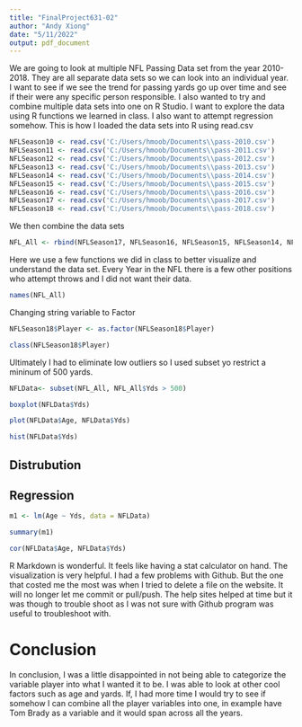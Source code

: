 ```yaml
---
title: "FinalProject631-02"
author: "Andy Xiong"
date: "5/11/2022"
output: pdf_document
---
```


We are going to look at multiple NFL Passing Data set from the year 2010-2018. They are all separate data sets so we can look into an individual year. 
I want to see if we see the trend for passing yards go up over time and see if their were any specific person responsible. 
I also wanted to try and combine multiple data sets into one on R Studio. I want to explore the data using R functions we learned in class. 
I also want to attempt regression somehow. This is how I loaded the data sets into R using read.csv

```r
NFLSeason10 <- read.csv('C:/Users/hmoob/Documents\\pass-2010.csv')
NFLSeason11 <- read.csv('C:/Users/hmoob/Documents\\pass-2011.csv')
NFLSeason12 <- read.csv('C:/Users/hmoob/Documents\\pass-2012.csv')
NFLSeason13 <- read.csv('C:/Users/hmoob/Documents\\pass-2013.csv')
NFLSeason14 <- read.csv('C:/Users/hmoob/Documents\\pass-2014.csv')
NFLSeason15 <- read.csv('C:/Users/hmoob/Documents\\pass-2015.csv')
NFLSeason16 <- read.csv('C:/Users/hmoob/Documents\\pass-2016.csv')
NFLSeason17 <- read.csv('C:/Users/hmoob/Documents\\pass-2017.csv')
NFLSeason18 <- read.csv('C:/Users/hmoob/Documents\\pass-2018.csv')
```
We then combine the data sets
```r
NFL_All <- rbind(NFLSeason17, NFLSeason16, NFLSeason15, NFLSeason14, NFLSeason13, NFLSeason12, NFLSeason11, NFLSeason10)
```

Here we use a few functions we did in class to better visualize and understand the data set. Every Year in the NFL there is a few other positions who attempt throws and I did not want their data. 

```r
names(NFL_All)
```


Changing string variable to Factor
```r
NFLSeason18$Player <- as.factor(NFLSeason18$Player)
```

```r
class(NFLSeason18$Player)
```
Ultimately I had to eliminate low outliers so I used subset yo restrict a mininum of 500 yards.

```r
NFLData<- subset(NFL_All, NFL_All$Yds > 500)
```

```r
boxplot(NFLData$Yds)
```


```r
plot(NFLData$Age, NFLData$Yds)
```

```r
hist(NFLData$Yds)
```


## Distrubution

## Regression

```r
m1 <- lm(Age ~ Yds, data = NFLData)
```
```r
summary(m1)
```


```r
cor(NFLData$Age, NFLData$Yds)
```


R Markdown is wonderful. It feels like having a stat calculator on hand. The visualization is very helpful.
I had a few problems with Github. But the one that costed me the most was when I tried to delete a file on the website.
It will no longer let me commit or pull/push. 
The help sites helped at time but it was though to trouble shoot as I was not sure with Github program was useful to troubleshoot with. 

# Conclusion

In conclusion, I was a little disappointed in not being able to categorize the variable player into what I wanted it to be. I was able to look at other cool factors such as age and yards. If, I had more time I would try to see if somehow I can combine all the player variables into one, in example have Tom Brady as a variable and it would span across all the years.
